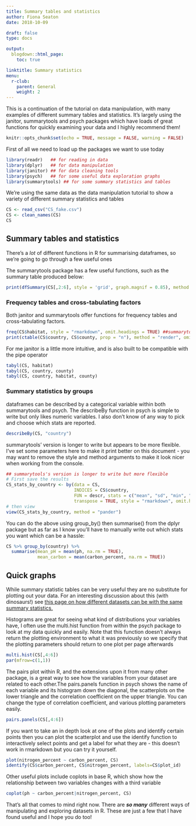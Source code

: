 ```yaml
---
title: Summary tables and statistics
author: Fiona Seaton
date: 2018-10-09

draft: false
type: docs

output:
  blogdown::html_page:
    toc: true

linktitle: Summary statistics
menu:
  r-club:
    parent: General
    weight: 2
---
```


This is a continuation of the tutorial on data manipulation, with many examples of different summary tables and statistics. It's largely using the janitor, summarytools and psych packages which have loads of great functions for quickly examining your data and I highly recommend them!


```r
knitr::opts_chunk$set(echo = TRUE, message = FALSE, warning = FALSE)
```


First of all we need to load up the packages we want to use today

```r
library(readr)   ## for reading in data
library(dplyr)   ## for data manipulation
library(janitor) ## for data cleaning tools
library(psych)   ## for some useful data exploration graphs
library(summarytools) ## for some summary statistics and tables
```

We're using the same data as the data manipulation tutorial to show a variety of different summary statistics and tables
```r
CS <- read_csv("CS_fake.csv")
CS <- clean_names(CS)
CS
```



## Summary tables and statistics
There's a _lot_ of different functions in R for summarising dataframes, so we're going to go through a few useful ones

The summarytools package has a few useful functions, such as the summary table produced below:
```r
print(dfSummary(CS[,2:6], style = 'grid', graph.magnif = 0.85), method = "render", omit.headings = TRUE)
```


### Frequency tables and cross-tabulating factors
Both janitor and summarytools offer functions for frequency tables and cross-tabulating factors. 

```r
freq(CS$habitat, style = "rmarkdown", omit.headings = TRUE) ##summarytools
print(ctable(CS$country, CS$county, prop = "n"), method = "render", omit.headings = TRUE) ##summarytools
```


For me janitor is a little more intuitive, and is also built to be compatible with the pipe operator

```r
tabyl(CS, habitat)
tabyl(CS, country, county) 
tabyl(CS, country, habitat, county)
```

### Summary statistics by groups
dataframes can be described by a categorical variable within both summarytools and psych.
The describeBy function in psych is simple to write but only likes numeric variables. I also don't know of any way to pick and choose which stats are reported.

```r
describeBy(CS, "country")
```

summarytools' version is longer to write but appears to be more flexible. I've set some parameters here to make it print better on this document - you may want to remove the style and method arguments to make it look nicer when working from the console.

```r
## summarytools's version is longer to write but more flexible
# First save the results
CS_stats_by_country <- by(data = CS, 
                          INDICES = CS$country, 
                          FUN = descr, stats = c("mean", "sd", "min", "med", "max"), 
                          transpose = TRUE, style = "rmarkdown", omit.headings = TRUE)
# then view
view(CS_stats_by_country, method = "pander")
```

You can do the above using group_by() then summarise() from the dplyr package but as far as I know you'll have to manually write out which stats you want which can be a hassle:

```r
CS %>% group_by(country) %>%
  summarise(mean_pH = mean(ph, na.rm = TRUE),
            mean_carbon = mean(carbon_percent, na.rm = TRUE))
```




## Quick graphs
While summary statistic tables can be very useful they are no substitute for plotting out your data. For an interesting discussion about this (with dinosaurs!) see [this page on how different datasets can be with the same summary statistics.](https://www.autodeskresearch.com/publications/samestats)

Histograms are great for seeing what kind of distributions your variables have, I often use the multi.hist function from within the psych package to look at my data quickly and easily. Note that this function doesn't always return the plotting environment to what it was previously so we specify that the plotting parameters should return to one plot per page afterwards

```r
multi.hist(CS[,4:6])
par(mfrow=c(1,1)) 
```

The pairs plot within R, and the extensions upon it from many other package, is a great way to see how the variables from your dataset are related to each other.The pairs.panels function in psych shows the name of each variable and its histogram down the diagonal, the scatterplots on the lower triangle and the correlation coefficient on the upper triangle. You can change the type of correlation coefficient, and various plotting parameters easily.

```r
pairs.panels(CS[,4:6])
```

If you want to take an in depth look at one of the plots and identify certain points then you can plot the scatterplot and use the identify function to interactively select points and get a label for what they are - this doesn't work in rmarkdown but you can try it yourself.

```r
plot(nitrogen_percent ~ carbon_percent, CS)
identify(CS$carbon_percent, CS$nitrogen_percent, labels=CS$plot_id)
```

Other useful plots include coplots in base R, which show how the relationship between two variables changes with a third variable
```r
coplot(ph ~ carbon_percent|nitrogen_percent, CS)
```


That's all that comes to mind right now. There are __*so many*__ different ways of manipulating and exploring datasets in R. These are just a few that I have found useful and I hope you do too!
